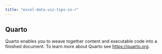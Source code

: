 ```yaml
---
title: "excel-data-viz-tips-in-r"
---
```


## Quarto

Quarto enables you to weave together content and executable code into a finished document. To learn more about Quarto see <https://quarto.org>.

